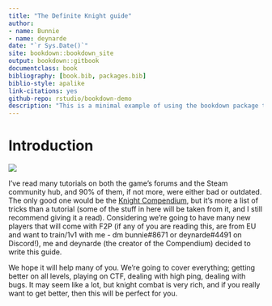 ```yaml
--- 
title: "The Definite Knight guide"
author: 
- name: Bunnie
- name: deynarde
date: "`r Sys.Date()`"
site: bookdown::bookdown_site
output: bookdown::gitbook
documentclass: book
bibliography: [book.bib, packages.bib]
biblio-style: apalike
link-citations: yes
github-repo: rstudio/bookdown-demo
description: "This is a minimal example of using the bookdown package to write a book. The output format for this example is bookdown::gitbook."
---
```


# Introduction

![](https://cdn.discordapp.com/attachments/336240910880997386/540205627310342144/Untitled.png)

I’ve read many tutorials on both the game’s forums and the Steam community hub, and 90% of them, if not more, were either bad or outdated. The only good one would be the [Knight Compendium](https://deynarde.github.io/kag-knight-compendium/), but it’s more a list of tricks than a tutorial (some of the stuff in here will be taken from it, and I still recommend giving it a read). Considering we’re going to have many new players that will come with F2P (if any of you are reading this, are from EU and want to train/1v1 with me - dm bunnie#8671 or deynarde#4491 on Discord!), me and deynarde (the creator of the Compendium) decided to write this guide.

We hope it will help many of you. We’re going to cover everything; getting better on all levels, playing on CTF, dealing with high ping, dealing with bugs. It may seem like a lot, but knight combat is very rich, and if you really want to get better, then this will be perfect for you.
